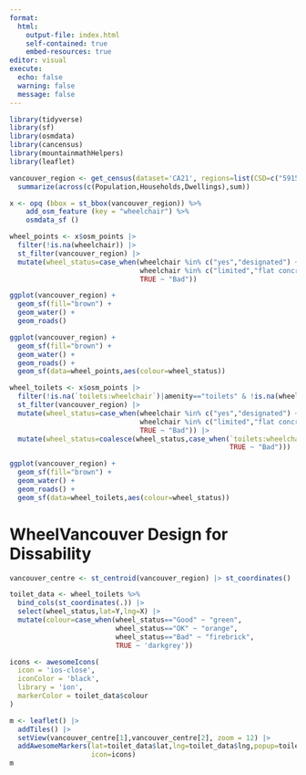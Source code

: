```yaml
---
format: 
  html:
    output-file: index.html
    self-contained: true
    embed-resources: true
editor: visual
execute: 
  echo: false
  warning: false
  message: false
---
```


```r
library(tidyverse)
library(sf)
library(osmdata)
library(cancensus)
library(mountainmathHelpers)
library(leaflet)
```

```r
vancouver_region <- get_census(dataset='CA21', regions=list(CSD=c("5915022","5915803"),CT=c("9330069.03","9330069.04","9330069.02")),  geo_format='sf') |>
  summarize(across(c(Population,Households,Dwellings),sum))
```

```r
x <- opq (bbox = st_bbox(vancouver_region)) %>%
    add_osm_feature (key = "wheelchair") %>%
    osmdata_sf ()
```

```r
wheel_points <- x$osm_points |>
  filter(!is.na(wheelchair)) |>
  st_filter(vancouver_region) |>
  mutate(wheel_status=case_when(wheelchair %in% c("yes","designated") ~ "Good",
                                wheelchair %in% c("limited","flat concrete from gravel path", "limited, on grass", "half","not from oak side (beneath a flight of stairs) but accessible from other end") ~ "OK",
                                TRUE ~ "Bad"))
```

```r
ggplot(vancouver_region) + 
  geom_sf(fill="brown") +
  geom_water() +
  geom_roads()
```

```r
ggplot(vancouver_region) + 
  geom_sf(fill="brown") +
  geom_water() +
  geom_roads() +
  geom_sf(data=wheel_points,aes(colour=wheel_status))
```

```r
wheel_toilets <- x$osm_points |>
  filter(!is.na(`toilets:wheelchair`)|amenity=="toilets" & !is.na(wheelchair)) |>
  st_filter(vancouver_region) |>
  mutate(wheel_status=case_when(wheelchair %in% c("yes","designated") ~ "Good",
                                wheelchair %in% c("limited","flat concrete from gravel path", "limited, on grass", "half","not from oak side (beneath a flight of stairs) but accessible from other end") ~ "OK",
                                TRUE ~ "Bad")) |>
  mutate(wheel_status=coalesce(wheel_status,case_when(`toilets:wheelchair`=="yes" ~ "Good",
                                                      TRUE ~ "Bad")))
```

```r

ggplot(vancouver_region) + 
  geom_sf(fill="brown") +
  geom_water() +
  geom_roads() +
  geom_sf(data=wheel_toilets,aes(colour=wheel_status))
```

# WheelVancouver Design for Dissability

```r

vancouver_centre <- st_centroid(vancouver_region) |> st_coordinates()

toilet_data <- wheel_toilets %>%
  bind_cols(st_coordinates(.)) |>
  select(wheel_status,lat=Y,lng=X) |>
  mutate(colour=case_when(wheel_status=="Good" ~ "green",
                          wheel_status=="OK" ~ "orange",
                          wheel_status=="Bad" ~ "firebrick",
                          TRUE ~ 'darkgrey'))

icons <- awesomeIcons(
  icon = 'ios-close',
  iconColor = 'black',
  library = 'ion',
  markerColor = toilet_data$colour
)

m <- leaflet() |>
  addTiles() |>
  setView(vancouver_centre[1],vancouver_centre[2], zoom = 12) |>
  addAwesomeMarkers(lat=toilet_data$lat,lng=toilet_data$lng,popup=toilet_data$wheel_status,
                    icon=icons)
m
```
